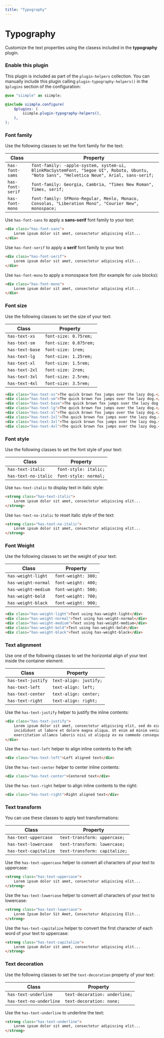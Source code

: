 ```yaml
---
title: "Typography"
---
```


# Typography

Customize the text properties using the clasess included in the **typography** plugin.


### Enable this plugin

This plugin is included as part of the `plugin-helpers` collection. You can manually include this plugin calling `plugin-typography-helpers()` in the `$plugins` section of the configuration:

```scss
@use "siimple" as siimple;

@include siimple.configure(
    $plugins: (
        siimple.plugin-typography-helpers(),
    ),
);
```


### Font family

Use the following classes to set the font family for the text:

| Class | Property |
|-------|----------|
| `has-font-sams`  | `font-family: -apple-system, system-ui, BlinkMacSystemFont, "Segoe UI", Roboto, Ubuntu, "Noto Sans", "Helvetica Neue", Arial, sans-serif;` |
| `has-font-serif` | `font-family: Georgia, Cambria, "Times New Roman", Times, serif;` |
| `has-font-mono`  | `font-family: SFMono-Regular, Menlo, Monaco, Consolas, "Liberation Mono", "Courier New", monospace;` |


Use `has-font-sans` to apply a **sans-serif** font family to your text:

```html live=true bg=blue-200 color=blue-700
<div class="has-font-sans">
    Lorem ipsum dolor sit amet, consectetur adipiscing elit... 
</div>
```

Use `has-font-serif` to apply a **serif** font family to your text: 

```html live=true bg=blue-200 color=blue-700
<div class="has-font-serif">
    Lorem ipsum dolor sit amet, consectetur adipiscing elit... 
</div>
```

Use `has-font-mono` to apply a monospace font (for example for `code` blocks): 

```html live=true bg=blue-200 color=blue-700
<div class="has-font-mono">
    Lorem ipsum dolor sit amet, consectetur adipiscing elit... 
</div>
```


### Font size

Use the following classes to set the size of your text:

| Class | Property |
|-------|----------|
| `has-text-xs`   | `font-size: 0.75rem;` |
| `has-text-sm`   | `font-size: 0.875rem;`|
| `has-text-base` | `font-size: 1rem;`    |
| `has-text-lg`   | `font-size: 1.25rem;` |
| `has-text-xl`   | `font-size: 1.5rem;`  |
| `has-text-2xl`  | `font-size: 2rem;`    |
| `has-text-3xl`  | `font-size: 2.5rem;`  |
| `has-text-4xl`  | `font-size: 3.5rem;`  |


```html live=true bg=blue-200 color=blue-700
<div class="has-text-xs">The quick brown fox jumps over the lazy dog.</div>
<div class="has-text-sm">The quick brown fox jumps over the lazy dog.</div>
<div class="has-text-base">The quick brown fox jumps over the lazy dog.</div>
<div class="has-text-lg">The quick brown fox jumps over the lazy dog.</div>
<div class="has-text-xl">The quick brown fox jumps over the lazy dog.</div>
<div class="has-text-2xl">The quick brown fox jumps over the lazy dog.</div>
<div class="has-text-3xl">The quick brown fox jumps over the lazy dog.</div>
<div class="has-text-4xl">The quick brown fox jumps over the lazy dog.</div>
```


### Font style

Use the following classes to set the font style of your text:

| Class | Property |
|-------|----------|
| `has-text-italic`    | `font-style: italic;` |
| `has-text-no-italic` | `font-style: normal;` |


Use `has-text-italic` to display text in italic style: 

```html live=true bg=blue-200 color=blue-700
<strong class="has-text-italic">
    Lorem ipsum dolor sit amet, consectetur adipiscing elit...
</strong>
```

Use `has-text-no-italic` to reset italic style of the text: 

```html live=true bg=blue-200 color=blue-700
<strong class="has-text-no-italic">
    Lorem ipsum dolor sit amet, consectetur adipiscing elit...
</strong>
```


### Font Weight

Use the following classes to set the weight of your text:


| Class | Property |
|-------|----------|
| `has-weight-light`  | `font-weight: 300;` |
| `has-weight-normal` | `font-weight: 400;` |
| `has-weight-medium` | `font-weight: 500;` |
| `has-weight-bold`   | `font-weight: 700;` |
| `has-weight-black`  | `font-weight: 900;` |


```html live=true bg=blue-200 color=blue-700
<div class="has-weight-light">Text using has-weight-light</div>
<div class="has-weight-normal">Text using has-weight-normal</div>
<div class="has-weight-medium">Text using has-weight-medium</div>
<div class="has-weight-bold">Test using has-weight-bold</div>
<div class="has-weight-black">Text using has-weight-black</div>
```


### Text alignment

Use one of the following classes to set the horizontal align of your text inside the container element:

| Class | Property |
|-------|----------|
| `has-text-justify` | `text-align: justify;` |
| `has-text-left`    | `text-align: left;` |
| `has-text-center`  | `text-align: center;` |
| `has-text-right`   | `text-align: right;` |

Use the `has-text-justify` helper to justify the inline contents:

```html live=true bg=blue-200 color=blue-700
<div class="has-text-justify">
    Lorem ipsum dolor sit amet, consectetur adipiscing elit, sed do eiusmod tempor 
    incididunt ut labore et dolore magna aliqua. Ut enim ad minim veniam, quis nostrud 
    exercitation ullamco laboris nisi ut aliquip ex ea commodo consequat.
</div>
```

Use the `has-text-left` helper to align inline contents to the left: 

```html live=true bg=blue-200 color=blue-700
<div class="has-text-left">Left aligned text</div>
```

Use the `has-text-center` helper to center inline contents:

```html live=true bg=blue-200 color=blue-700
<div class="has-text-center">Centered text</div>
```

Use the `has-text-right` helper to align inline contents to the right:

```html live=true bg=blue-200 color=blue-700
<div class="has-text-right">Right aligned text</div>
```


### Text transform

You can use these classes to apply text transformations: 

| Class | Property |
|-------|----------|
| `has-text-uppercase` | `text-transform: uppercase;` |
| `has-text-lowercase` | `text-transform: lowercase;` |
| `has-text-capitalize` | `text-transform: capitalize;` |


Use the `has-text-uppercase` helper to convert all characters of your text to uppercase:

```html live=true bg=blue-200 color=blue-700
<strong class="has-text-uppercase">
    Lorem ipsum dolor sit amet, consectetur adipiscing elit...
</strong>
```

Use the `has-text-lowercase` helper to convert all characters of your text to lowercase:

```html live=true bg=blue-200 color=blue-700
<strong class="has-text-lowercase">
    Lorem Ipsum Dolor Sit Amet, Consectetur Adipiscing Elit...
</strong>
```

Use the `has-text-capitalize` helper to convert the first character of each word of your text to uppercase:

```html live=true bg=blue-200 color=blue-700
<strong class="has-text-capitalize">
    Lorem ipsum dolor sit amet, consectetur adipiscing elit...
</strong>
```


### Text decoration

Use the following classes to set the `text-decoration` property of your text:

| Class | Property |
|-------|----------|
| `has-text-underline` | `text-decoration: underline;` |
| `has-text-no-underline` | `text-decoration: none;` |


Use the `has-text-underline` to underline the text:

```html live=true bg=blue-200 color=blue-700
<strong class="has-text-underline">
    Lorem ipsum dolor sit amet, consectetur adipiscing elit...
</strong>
```

